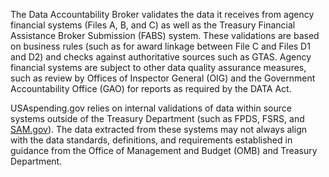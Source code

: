 The Data Accountability Broker validates the data it receives from agency financial systems
 (Files A, B, and C) as well as the Treasury Financial Assistance Broker 
 Submission (FABS) system. These validations are based on business rules 
 (such as for award linkage between File C and Files D1 and D2) and checks 
 against authoritative sources such as GTAS. Agency financial systems are subject 
 to other data quality assurance measures, such as review by Offices of Inspector
  General (OIG) and the Government Accountability Office (GAO) for reports as 
  required by the DATA Act.

USAspending.gov relies on internal validations of data within source systems 
outside of the Treasury Department (such as FPDS, FSRS, and  <a target="_blank" rel="noopener noreferrer" href="http://sam.gov/" alt="sam.gov link">SAM.gov</a>). 
The data extracted from these systems may not always align with the data 
standards, definitions, and requirements established in guidance from the 
Office of Management and Budget (OMB) and Treasury Department.